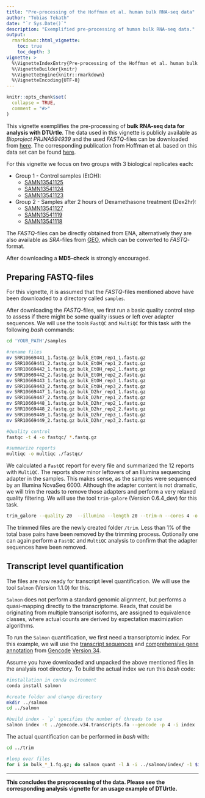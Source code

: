 ```yaml
---
title: "Pre-processing of the Hoffman et al. human bulk RNA-seq data"
author: "Tobias Tekath"
date: "`r Sys.Date()`"
description: "Exemplified pre-processing of human bulk RNA-seq data."
output: 
  rmarkdown::html_vignette:
    toc: true
    toc_depth: 3
vignette: >
  %\VignetteIndexEntry{Pre-processing of the Hoffman et al. human bulk RNA-seq data}
  %\VignetteBuilder{knitr}
  %\VignetteEngine{knitr::rmarkdown}
  %\VignetteEncoding{UTF-8}
---
```


```r
knitr::opts_chunk$set(
  collapse = TRUE,
  comment = "#>"
)
```

This vignette exemplifies the pre-processing of **bulk RNA-seq data for analysis with DTUrtle**. The data used in this vignette is publicly available as *Bioproject PRJNA594939* and the used *FASTQ*-files can be downloaded from [here](https://www.ebi.ac.uk/ena/browser/view/PRJNA594939). The corresponding publication from Hoffman et al. based on this data set can be found [here](https://doi.org/10.1038/s42003-020-0837-0). 

For this vignette we focus on two groups with 3 biological replicates each:

- Group 1 - Control samples (EtOH):
  - [SAMN13541125](https://www.ebi.ac.uk/ena/browser/view/SAMN13541125)
  - [SAMN13541124](https://www.ebi.ac.uk/ena/browser/view/SAMN13541124)
  - [SAMN13541123](https://www.ebi.ac.uk/ena/browser/view/SAMN13541123)
- Group 2 - Samples after 2 hours of Dexamethasone treatment (Dex2hr):  
  - [SAMN13541127](https://www.ebi.ac.uk/ena/browser/view/SAMN13541127)
  - [SAMN13541119](https://www.ebi.ac.uk/ena/browser/view/SAMN13541119)
  - [SAMN13541118](https://www.ebi.ac.uk/ena/browser/view/SAMN13541118)

The *FASTQ*-files can be directly obtained from ENA, alternatively they are also available as *SRA*-files from [GEO](https://www.ncbi.nlm.nih.gov/bioproject/PRJNA594939), which can be converted to *FASTQ*-format.

After downloading a **MD5-check** is strongly encouraged.

## Preparing FASTQ-files
For this vignette, it is assumed that the *FASTQ*-files mentioned above have been downloaded to a directory called `samples`.

After downloading the *FASTQ*-files, we first run a basic quality control step to assess if there might be some quality issues or left over adapter sequences. 
We will use the tools `FastQC` and `MultiQC` for this task with the following *bash* commands:


```bash
cd 'YOUR_PATH'/samples

#rename files
mv SRR10669441_1.fastq.gz bulk_EtOH_rep1_1.fastq.gz
mv SRR10669441_2.fastq.gz bulk_EtOH_rep1_2.fastq.gz
mv SRR10669442_1.fastq.gz bulk_EtOH_rep2_1.fastq.gz
mv SRR10669442_2.fastq.gz bulk_EtOH_rep2_2.fastq.gz
mv SRR10669443_1.fastq.gz bulk_EtOH_rep3_1.fastq.gz
mv SRR10669443_2.fastq.gz bulk_EtOH_rep3_2.fastq.gz
mv SRR10669447_1.fastq.gz bulk_D2hr_rep1_1.fastq.gz
mv SRR10669447_2.fastq.gz bulk_D2hr_rep1_2.fastq.gz
mv SRR10669448_1.fastq.gz bulk_D2hr_rep2_1.fastq.gz
mv SRR10669448_2.fastq.gz bulk_D2hr_rep2_2.fastq.gz
mv SRR10669449_1.fastq.gz bulk_D2hr_rep3_1.fastq.gz
mv SRR10669449_2.fastq.gz bulk_D2hr_rep3_2.fastq.gz

#Quality control
fastqc -t 4 -o fastqc/ *.fastq.gz

#summarize reports
multiqc -o multiqc ./fastqc/
```

We calculated a `FastQC` report for every file and summarized the 12 reports with `MultiQC`.
The reports show minor leftovers of an Illumina sequencing adapter in the samples. This makes sense, as the samples were sequenced by an Illumina NovaSeq 6000.
Although the adapter content is not dramatic, we will trim the reads to remove those adapters and perform a very relaxed quality filtering. We will use the tool `trim-galore` (Version 0.6.4_dev) for this task.

```bash
trim_galore --quality 20  --illumina --length 20 --trim-n --cores 4 -o ../trim/ --paired bulk_*.fastq.gz
```

The trimmed files are the newly created folder `/trim`. Less than 1% of the total base pairs have been removed by the trimming process.
Optionally one can again perform a `FastQC` and `MultiQC` analysis to confirm that the adapter sequences have been removed.

## Transcript level quantification

The files are now ready for transcript level quantification. We will use the tool `Salmon` (Version 1.1.0) for this.

`Salmon` does not perform a standard genomic alignment, but performs a quasi-mapping directly to the transcriptome. Reads, that could be originating from multiple transcript isoforms, are assigned to equivalence classes, where actual counts are derived by expectation maximization algorithms.

To run the `Salmon` quantification, we first need a transcriptomic index. For this example, we will use the [transcript sequences](ftp://ftp.ebi.ac.uk/pub/databases/gencode/Gencode_human/release_34/gencode.v34.transcripts.fa.gz) and [comprehensive gene annotation](ftp://ftp.ebi.ac.uk/pub/databases/gencode/Gencode_human/release_34/gencode.v34.annotation.gtf.gz) from [Gencode](https://www.gencodegenes.org/) [Version 34](https://www.gencodegenes.org/human/release_34.html). 

Assume you have downloaded and unpacked the above mentioned files in the analysis root directory. To build the actual index we run this *bash* code:

```bash
#installation in conda evironment
conda install salmon

#create folder and change directory
mkdir ../salmon
cd ../salmon

#build index - `p` specifies the number of threads to use
salmon index -t ../gencode.v34.transcripts.fa --gencode -p 4 -i index
```

The actual quantification can be performed in *bash* with:

```bash
cd ../trim

#loop over files
for i in bulk_*_1.fq.gz; do salmon quant -l A -i ../salmon/index/ -1 $i -2 ${i/_1_val_1/_2_val_2} --seqBias --gcBias --validateMappings --rangeFactorizationBins 4 --threads 4 -o ../salmon/${i/_1_val_1.fq.gz/}; done
```

---

**This concludes the preprocessing of the data. Please see the corresponding analysis vignette for an usage example of DTUrtle.**

